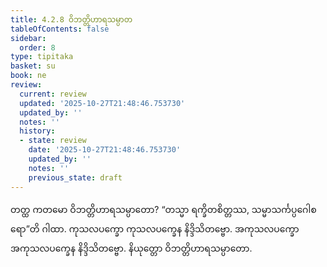 ```yaml
---
title: 4.2.8 ဝိဘတ္တိဟာရသမ္ပာတ
tableOfContents: false
sidebar:
  order: 8
type: tipitaka
basket: su
book: ne
review:
  current: review
  updated: '2025-10-27T21:48:46.753730'
  updated_by: ''
  notes: ''
  history:
  - state: review
    date: '2025-10-27T21:48:46.753730'
    updated_by: ''
    notes: ''
    previous_state: draft
---
```



<ReviewStatus review={frontmatter.review} showDetails={true} />

<HypothesisAnnotation frontmatter={frontmatter} />

<DynamicBreadcrumb />

<Division number="70" book="ne" e="ch" v="27" p="87">

<Paragraph number="512" book="ne">
တတ္ထ ကတမော ဝိဘတ္တိဟာရသမ္ပာတော?
</Paragraph>

<Paragraph number="513" book="ne">
“တသ္မာ ရက္ခိတစိတ္တဿ, သမ္မာသင်္ကပ္ပဂေါစရော”တိ ဂါထာ. ကုသလပက္ခော ကုသလပက္ခေန နိဒ္ဒိသိတဗ္ဗော. အကုသလပက္ခော အကုသလပက္ခေန နိဒ္ဒိသိတဗ္ဗော.

</Paragraph>
</Division>

<Paragraph number="514" type="center" book="ne">
နိယုတ္တော ဝိဘတ္တိဟာရသမ္ပာတော.
</Paragraph>